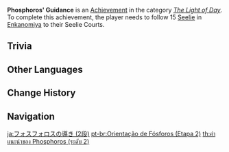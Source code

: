 {{Achievement Infobox
|title        = Phosphoros' Guidance
|id           = 80133
|order id     = 0133
|category     = The Light of Day
|description  = Follow 15 [[Seelie]] in [[Enkanomiya]] to their Seelie Courts.
|requirements = 
|primogems    = 10
|tracking     = Tracks the amount of Seelie found.
|topic        = Seelie
|set          = Phosphoros' Guidance
|tier         = 2
|tiers_total  = 3
}}
'''Phosphoros' Guidance''' is an [[Achievement]] in the category ''[[The Light of Day]]''. To complete this achievement, the player needs to follow 15 [[Seelie]] in [[Enkanomiya]] to their Seelie Courts.

==Trivia==
{{Transclude|Phosphoros' Guidance|Trivia}}
<!--
==Video Guides==
{{EVT
|video1   = 
|caption1 = 
}}
-->
==Other Languages==
{{Transclude|Phosphoros' Guidance|Other Languages}}

==Change History==
{{Change History|2.4}}
<!--
==References==
{{Reflist}}
-->
==Navigation==
{{Achievement Navbox}}

[[ja:フォスフォロスの導き (2段)]]
[[pt-br:Orientação de Fósforos (Etapa 2)]]
[[th:คำแนะนำของ Phosphoros (ระดับ 2)]]